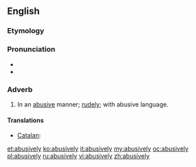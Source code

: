 ==English==

===Etymology===
{{suffix|abusive|ly}}

===Pronunciation===
* {{IPA|/əˈbjuːsɪvli/}}
* {{audio|en-us-abusively.ogg|Audio (US)}}

===Adverb===
{{en-adv}}

# In an [[abusive]] manner; [[rudely]]; with abusive language.

====Translations====
{{trans-top|in an abusive manner}}
* [[Catalan]]: {{t|ca|abusivament}}
{{trans-mid}}
{{trans-bottom}}

[[et:abusively]]
[[ko:abusively]]
[[it:abusively]]
[[my:abusively]]
[[oc:abusively]]
[[pl:abusively]]
[[ru:abusively]]
[[vi:abusively]]
[[zh:abusively]]